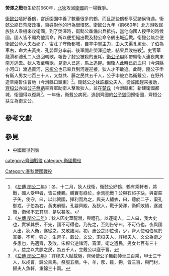 {{Infobox Military Conflict
|conflict=熒澤之戰
|partof=
|date=前660年
|place=熒澤（朝歌北面）
|result=[[衛懿公|衛懿公]]被殺，狄人攻佔朝歌城。
|combatant1=[[赤狄|赤狄]]
|combatant2=[[衛國|衛國]]
|commander1=赤狄王峁虎
|commander2=[[衛懿公|衛懿公]]
|strength1=不詳
|strength2=不詳
|casualties1=不詳
|casualties2=不詳
}}

'''熒澤之戰'''發生於前660年，[[北狄|北狄]]攻滅[[衛國|衛國]]的一場戰爭。

[[衞懿公|衞懿公]]嗜好養鶴，宮廷園囿中養了數量很多的鶴，而且那些鶴都享受諸侯待遇。衞懿公終日荒廢政事，百姓對他的行為很憤怒。衛懿公九年（前660年）北方游牧民族狄人乘機來攻衛國，到了熒澤時，衛懿公準備出兵抵抗，當他向國人授甲的時候國，國人皆不願為他賣命，所以便拒絕出戰及懿公命令鶴出城迎戰。衛懿公無奈便衛懿公命大夫石祁子、甯莊子守衛都城，自率中軍主力，由大夫渠孔駕車、子伯為車右，命大夫黃夷、孔嬰齊分率前、後軍開赴熒澤迎敵，結果兵敗被殺<ref>《[[s:春秋左氏傳/閔公|左傳 閔公二年]]》：冬，十二月，狄人伐衛，衛懿公好鶴，鶴有乘軒者，將戰，國人受甲者，皆曰使鶴。鶴實有祿位，余焉能戰？公與石祁子玦，與甯莊子矢，使守，曰，以此贊國，擇利而為之，與夫人繡衣，曰，聽於二子，渠孔御戎，子伯為右，黃夷前驅，孔嬰齊殿，及狄人，戰于熒澤，衛師敗績，遂滅衛，衛侯不去其旗，是以甚敗。</ref>。史官華龍滑和禮孔二人逃回朝歌，報告了懿公被殺的噩耗，[[衛戴公|衛公子申]]即帶領衛人連夜向東南方逃去。狄人攻至朝歌，見衛人已逃，馬上追趕。但衛人此時已於血村（今淇縣小河口）渡過黃河，[[宋桓公|宋桓公]]也已率兵到河邊迎接，狄人才不敢追。此時，隨公子申有衛人男女七百三十人，又益共、藤之民共五千人，公子申被立為衛戴公，在野外造草庵暫住曹地（今滑縣口鎮東）<ref>《[[s:春秋左氏傳/閔公|左傳 閔公二年]]》：狄人囚史華龍滑，與禮孔，以逐衛人，二人曰，我大史也，實掌其祭，不先，國不可得也，乃先之，至則告守曰，不可待也，夜與國人出，狄入衛，遂從之，又敗諸河，初，惠公之即位也，少，齊人使昭伯烝於宣姜，不可，強之，生齊子，戴公，文公，宋桓夫人，許穆夫人，文公為衛之多患也，先適齊，及敗，宋桓公逆諸河，宵濟，衛之遺民，男女七百有三十人，益之以共滕之民，為五千人，立戴公以廬于曹。</ref>。衛懿公之妹[[許穆公|許穆公]]夫人，從[[許國|許國]]趕來援助，[[齊桓公|齊桓公]]亦派[[公子無虧|公子無虧]]率齊軍助衛人擊敗狄人，並在[[楚丘|楚丘]]（今滑縣東）新建衛國都城，衛國得以復興<ref>《[[s:春秋左氏傳/閔公|左傳 閔公二年]]》：許穆夫人賦載馳，齊侯使公子無虧帥車三百乘，甲士三千人，以戍曹，歸公乘馬，祭服五稱，牛，羊，豕，雞，狗，皆三百，與門材，歸夫人魚軒，重錦三十兩。</ref>。一年後，衛戴公病死，逃到齊國的[[衛文公|公子毀]]回歸衛國，齊桓公扶立為衛文公。

== 參考文獻==
{{reflist}}

==參見==
*[[中國戰爭列表|中國戰爭列表]]

[[category:齊國戰役|category:齊國戰役]]
[[category:衛國戰役|category:衛國戰役]]
[[Category:春秋戰國戰役|Category:春秋戰國戰役]]